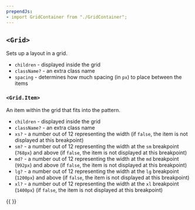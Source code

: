 ```yaml
---
prependJs:
- import GridContainer from "./GridContainer";
---
```


## `<Grid>`

Sets up a layout in a grid.

* `children` - displayed inside the grid
* `className?` - an extra class name
* `spacing` - determines how much spacing (in `px`) to place between the items

### `<Grid.Item>`

An item within the grid that fits into the pattern.

* `children` - displayed inside the grid
* `className?` - an extra class name
* `xs?` - a number out of 12 representing the width (if `false`, the item is not displayed at this breakpoint)
* `sm?` - a number out of 12 representing the width at the `sm` breakpoint (`768px`) and above (if `false`, the item is not displayed at this breakpoint)
* `md?` - a number out of 12 representing the width at the `md` breakpoint (`992px`) and above (if `false`, the item is not displayed at this breakpoint)
* `lg?` - a number out of 12 representing the width at the `lg` breakpoint (`1200px`) and above (if `false`, the item is not displayed at this breakpoint)
* `xl?` - a number out of 12 representing the width at the `xl` breakpoint (`1400px`) (if `false`, the item is not displayed at this breakpoint)

{{
  <GridContainer />
}}
